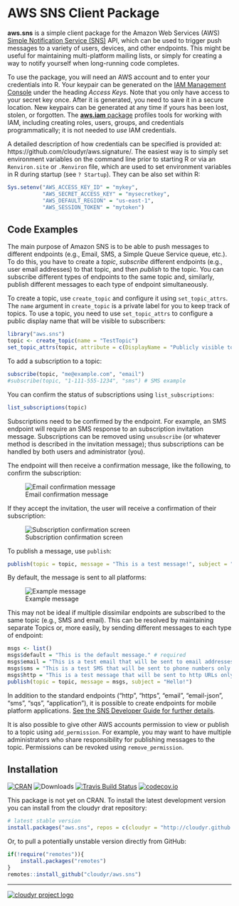 # AWS SNS Client Package

**aws.sns** is a simple client package for the Amazon Web Services (AWS) [Simple Notification Service (SNS)](https://aws.amazon.com/sns/) API, which can be used to trigger push messages to a variety of users, devices, and other endpoints. This might be useful for maintaining multi-platform mailing lists, or simply for creating a way to notify yourself when long-running code completes.

To use the package, you will need an AWS account and to enter your credentials into R. Your keypair can be generated on the [IAM Management Console](https://aws.amazon.com/) under the heading *Access Keys*. Note that you only have access to your secret key once. After it is generated, you need to save it in a secure location. New keypairs can be generated at any time if yours has been lost, stolen, or forgotten. The [**aws.iam** package](https://github.com/cloudyr/aws.iam) profiles tools for working with IAM, including creating roles, users, groups, and credentials programmatically; it is not needed to *use* IAM credentials.

A detailed description of how credentials can be specified is provided at: https://github.com/cloudyr/aws.signature/. The easiest way is to simply set environment variables on the command line prior to starting R or via an `Renviron.site` or `.Renviron` file, which are used to set environment variables in R during startup (see `? Startup`). They can be also set within R:

```R
Sys.setenv("AWS_ACCESS_KEY_ID" = "mykey",
           "AWS_SECRET_ACCESS_KEY" = "mysecretkey",
           "AWS_DEFAULT_REGION" = "us-east-1",
           "AWS_SESSION_TOKEN" = "mytoken")
```


## Code Examples

The main purpose of Amazon SNS is to be able to push messages to different endpoints (e.g., Email, SMS, a Simple Queue Service queue, etc.). To do this, you have to create a *topic*, *subscribe* different endpoints (e.g., user email addresses) to that topic, and then *publish* to the topic. You can subscribe different types of endpoints to the same topic and, similarly, publish different messages to each type of endpoint simultaneously.

To create a topic, use `create_topic` and configure it using `set_topic_attrs`. The `name` argument in `create_topic` is a private label for you to keep track of topics. To use a topic, you need to use `set_topic_attrs` to configure a public display name that will be visible to subscribers:

```r
library("aws.sns")
topic <- create_topic(name = "TestTopic")
set_topic_attrs(topic, attribute = c(DisplayName = "Publicly visible topic name"))
```

To add a subscription to a topic:

```r
subscribe(topic, "me@example.com", "email")
#subscribe(topic, "1-111-555-1234", "sms") # SMS example
```

You can confirm the status of subscriptions using `list_subscriptions`:

```r
list_subscriptions(topic)
```

Subscriptions need to be confirmed by the endpoint. For example, an SMS endpoint will require an SMS response to an subscription invitation message. Subscriptions can be removed using `unsubscribe` (or whatever method is described in the invitation message); thus subscriptions can be handled by both users and administrator (you).

The endpoint will then receive a confirmation message, like the following, to confirm the subscription:

![Email confirmation message](http://i.imgur.com/8EK6jBu.png)

If they accept the invitation, the user will receive a confirmation of their subscription:

![Subscription confirmation screen](http://i.imgur.com/cK1KU3C.png)


To publish a message, use `publish`:

```r
publish(topic = topic, message = "This is a test message!", subject = "Hello!")
```

By default, the message is sent to all platforms:

![Example message](http://i.imgur.com/nglMtZ9.png)


This may not be ideal if multiple dissimilar endpoints are subscribed to the same topic (e.g., SMS and email). This can be resolved by maintaining separate Topics or, more easily, by sending different messages to each type of endpoint:

```r
msgs <- list()
msgs$default = "This is the default message." # required
msgs$email = "This is a test email that will be sent to email addresses only."
msgs$sms = "This is a test SMS that will be sent to phone numbers only."
msgs$http = "This is a test message that will be sent to http URLs only."
publish(topic = topic, message = msgs, subject = "Hello!")
```

In addition to the standard endpoints ("http", "https", "email", "email-json", "sms", "sqs", "application"), it is possible to create endpoints for mobile platform applications. [See the SNS Developer Guide for further details](http://docs.aws.amazon.com/sns/latest/dg/SNSMobilePush.html).

It is also possible to give other AWS accounts permission to view or publish to a topic using `add_permission`. For example, you may want to have multiple administrators who share responsibility for publishing messages to the topic. Permissions can be revoked using `remove_permission`.

## Installation

[![CRAN](https://www.r-pkg.org/badges/version/aws.sns)](https://cran.r-project.org/package=aws.sns)
![Downloads](https://cranlogs.r-pkg.org/badges/aws.sns)
[![Travis Build Status](https://travis-ci.org/cloudyr/aws.sns.png?branch=master)](https://travis-ci.org/cloudyr/aws.sns) 
[![codecov.io](https://codecov.io/github/cloudyr/aws.sns/coverage.svg?branch=master)](https://codecov.io/github/cloudyr/aws.sns?branch=master)

This package is not yet on CRAN. To install the latest development version you can install from the cloudyr drat repository:

```R
# latest stable version
install.packages("aws.sns", repos = c(cloudyr = "http://cloudyr.github.io/drat", getOption("repos")))
```

Or, to pull a potentially unstable version directly from GitHub:

```R
if(!require("remotes")){
    install.packages("remotes")
}
remotes::install_github("cloudyr/aws.sns")
```

---
[![cloudyr project logo](http://i.imgur.com/JHS98Y7.png)](https://github.com/cloudyr)
